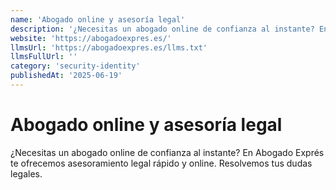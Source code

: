 ```yaml
---
name: 'Abogado online y asesoría legal'
description: '¿Necesitas un abogado online de confianza al instante? En Abogado Exprés te ofrecemos asesoramiento legal rápido y online. Resolvemos tus dudas legales.'
website: 'https://abogadoexpres.es/'
llmsUrl: 'https://abogadoexpres.es/llms.txt'
llmsFullUrl: ''
category: 'security-identity'
publishedAt: '2025-06-19'
---
```


# Abogado online y asesoría legal

¿Necesitas un abogado online de confianza al instante? En Abogado Exprés te ofrecemos asesoramiento legal rápido y online. Resolvemos tus dudas legales.
